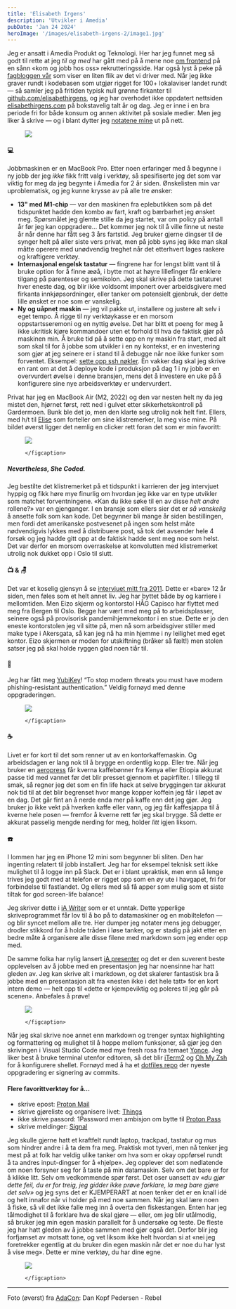 ```yaml
---
title: 'Elisabeth Irgens'
description: 'Utvikler i Amedia'
pubDate: 'Jan 24 2024'
heroImage: '/images/elisabeth-irgens-2/image1.jpg'
---
```









<Question1/>

Jeg er ansatt i Amedia Produkt og Teknologi. Her har jeg funnet meg så godt til rette at jeg _til og med_ har gått med på å mene noe [om frontend](https://www.amedia.no/jobb-hos-oss/frontend-utvikler) på en sånn «kom og jobb hos oss» rekrutteringsside. Har også lyst å peke på [fagbloggen vår](https://amedia.github.io/jotter/) som viser en liten flik av det vi driver med. Når jeg ikke graver rundt i kodebasen som utgjør rigget for 100+ lokalaviser landet rundt — så samler jeg på fritiden typisk null grønne firkanter til [github.com/elisabethirgens](https://github.com/elisabethirgens), og jeg har overhodet ikke oppdatert nettsiden [elisabethirgens.com](https://elisabethirgens.com/) på bokstavelig talt år og dag. Jeg er inne i en bra periode fri for både konsum og annen aktivitet på sosiale medier. Men jeg liker å skrive — og i blant dytter jeg [notatene mine](https://elisabethirgens.github.io/notes/) ut på nett.

<figure>
    <img src='/images/elisabeth-irgens-2/image2.jpg'/>
    <figcaption>
    </figcaption>
</figure>

<Question2/>

#### 💻

Jobbmaskinen er en MacBook Pro. Etter noen erfaringer med å begynne i ny jobb der jeg _ikke_ fikk fritt valg i verktøy, så spesifiserte jeg det som var viktig for meg da jeg begynte i Amedia for 2 år siden. Ønskelisten min var uproblematisk, og jeg kunne krysse av på alle tre ønsker:

- **13" med M1-chip** — var den maskinen fra eplebutikken som på det tidspunktet hadde den kombo av fart, kraft og bærbarhet jeg ønsket meg. Spørsmålet jeg glemte stille da jeg startet, var om policy på antall år før jeg kan oppgradere… Det kommer jeg nok til å ville finne ut neste år når denne har fått seg 3 års fartstid. Jeg bruker gjerne dingser til de synger helt på aller siste vers privat, men på jobb syns jeg ikke man skal måtte operere med unødvendig treghet når det etterhvert lages raskere og kraftigere verktøy.
- **Internasjonal engelsk tastatur** — fingrene har for lengst blitt vant til å bruke option for å finne æøå, i bytte mot at høyre lillefinger får enklere tilgang på parenteser og semikolon. Jeg skal skrive på dette tastaturet hver eneste dag, og blir ikke voldsomt imponert over arbeidsgivere med firkanta innkjøpsordninger, eller tanker om potensielt gjenbruk, der dette lille ønsket er noe som er vanskelig.
- **Ny og uåpnet maskin** — jeg vil pakke ut, installere og justere alt selv i eget tempo. Å rigge til ny verktøykasse er en morsom oppstartsseremoni og en nyttig øvelse. Det har blitt et poeng for meg å ikke ukritisk kjøre kommandoer uten et forhold til hva de faktisk gjør på maskinen min. Å bruke tid på å sette opp en ny maskin fra start, med alt som skal til for å jobbe som utvikler i en ny kontekst, er en investering som gjør at jeg seinere er i stand til å debugge når noe ikke funker som forventet. Eksempel: [sette opp ssh nøkler](https://elisabethirgens.github.io/notes/2022/01/ssh-keys/). En vakker dag skal jeg skrive en rant om at det å deploye kode i produksjon på dag 1 i ny jobb er en overvurdert øvelse i denne bransjen, mens det å investere en uke på å konfigurere sine nye arbeidsverktøy er undervurdert.

Privat har jeg en MacBook Air (M2, 2022) og den var nesten helt ny da jeg mistet den, hjørnet først, rett ned i gulvet etter sikkerhetskontroll på Gardermoen. Bunk ble det jo, men den klarte seg utrolig nok helt fint. Ellers, med h/t til [Elise](https://mineverktoy.com/elise-kristiansen/) som forteller om sine klistremerker, la meg vise mine. På bildet øverst ligger det nemlig en clicker rett foran det som er min favoritt:


<figure>
    <img src='/images/elisabeth-irgens-2/image3.jpg'/>
    <figcaption>

    </figcaption>
</figure>

##### Nevertheless, She Coded.

Jeg bestilte det klistremerket på et tidspunkt i karrieren der jeg intervjuet hyppig og fikk høre mye finurlig om hvordan jeg ikke var en type utvikler som matchet forventningene. «Kan du ikke søke til en av disse _helt andre_ rollene?» var en gjenganger. I en bransje som ellers sier det er _så vanskelig_ å ansette folk som kan kode. Det begynner bli mange år siden bestillingen, men fordi det amerikanske postvesenet på ingen som helst måte nødvendigvis lykkes med å distribuere post, så tok det avsender hele 4 forsøk og jeg hadde gitt opp at de faktisk hadde sent meg noe som helst. Det var derfor en morsom overraskelse at konvolutten med klistremerket utrolig nok dukket opp i Oslo til slutt.

#### 📺 & 🪑

Det var et koselig gjensyn å se [intervjuet mitt fra 2011](https://mineverktoy.com/elisabeth-irgens/). Dette er «bare» 12 år siden, men føles som et helt annet liv. Jeg har byttet både by og karriere i mellomtiden. Men Eizo skjerm og kontorstol HÅG Capisco har flyttet med meg fra Bergen til Oslo. Begge har vært med meg på to arbeidsplasser, seinere også på provisorisk pandemihjemmekontor i en stue. Dette er jo den eneste kontorstolen jeg vil sitte på, men nå som arbeidsgiver stiller med make type i Akersgata, så kan jeg nå ha min hjemme i ny leilighet med eget kontor. Eizo skjermen er moden for utskiftning (bråker så fælt!) men stolen satser jeg på skal holde ryggen glad noen tiår til.

#### 🔑

Jeg har fått meg [YubiKey](https://www.yubico.com/quiz/)! “To stop modern threats you must have modern phishing-resistant authentication.” Veldig fornøyd med denne oppgraderingen.

<figure>
    <img src='/images/elisabeth-irgens-2/image4.jpg'/>
    <figcaption>

    </figcaption>
</figure>

#### ☕️

Livet er for kort til det som renner ut av en kontorkaffemaskin. Og arbeidsdagen er lang nok til å brygge en ordentlig kopp. Eller tre. Når jeg bruker en [aeropress](https://aeropress.com/pages/how-it-works) får kverna kaffebønner fra Kenya eller Etiopia akkurat passe tid med vannet før det blir presset gjennom et papirfilter. I tillegg til smak, så regner jeg det som en fin life hack at selve bryggingen tar akkurat nok tid til at det blir begrenset hvor mange kopper koffein jeg får i løpet av en dag. Det går fint an å nerde enda mer på kaffe enn det jeg gjør. Jeg bruker jo ikke vekt på hverken kaffe eller vann, og jeg får kaffesjappa til å kverne hele posen — fremfor å kverne rett før jeg skal brygge. Så dette er akkurat passelig mengde nerding for meg, holder _litt_ igjen liksom.

#### ☎️

I lommen har jeg en iPhone 12 mini som begynner bli sliten. Den har ingenting relatert til jobb installert. Jeg har for eksempel teknisk sett ikke mulighet til å logge inn på Slack. Det er i blant upraktisk, men enn så lenge trives jeg godt med at telefon er rigget opp som en øy ute i havgapet, fri for forbindelse til fastlandet. Og ellers med så få apper som mulig som et siste tiltak for god screen-life balance!

<Question3/>

Jeg skriver dette i [iA Writer](https://ia.net/writer) som er et unntak. Dette ypperlige skriveprogrammet får lov til å bo på to datamaskiner og en mobiltelefon — og blir syncet mellom alle tre. Her dumper jeg notater mens jeg debugger, drodler stikkord for å holde tråden i løse tanker, og er stadig på jakt etter en bedre måte å organisere alle disse filene med markdown som jeg ender opp med.

De samme folka har nylig lansert [iA presenter](https://ia.net/presenter) og det er den suverent beste opplevelsen av å jobbe med en presentasjon jeg har noensinne har hatt gleden av. Jeg kan skrive alt i markdown, og det skalerer fantastisk bra å jobbe med en presentasjon alt fra «nesten ikke i det hele tatt» for en kort intern demo — helt opp til «dette er kjempeviktig og poleres til jeg går på scenen». Anbefales å prøve!

<figure>
    <img src='/images/elisabeth-irgens-2/image5.jpg'/>
    <figcaption>

    </figcaption>
</figure>

Når jeg skal skrive noe annet enn markdown og trenger syntax highlighting og formattering og mulighet til å hoppe mellom funksjoner, så gjør jeg den skrivingen i Visual Studio Code med mye fresh rosa fra temaet [Yonce](https://marketplace.visualstudio.com/items?itemName=minamarkham.minamarkham-yonce-vsix). Jeg liker best å bruke terminal utenfor editoren, så det blir [iTerm2](https://iterm2.com/) og [Oh My Zsh](https://ohmyz.sh/) for å konfigurere shellet. Fornøyd med å ha et [dotfiles repo](https://github.com/elisabethirgens/dotfiles/commits/main) der nyeste oppgradering er signering av commits.

#### Flere favorittverktøy for å…

- skrive epost: [Proton Mail](https://proton.me/mail)
- skrive gjøreliste og organisere livet: [Things](https://culturedcode.com/things/)
- ikke skrive passord: 1Password men ambisjon om bytte til [Proton Pass](https://proton.me/pass)
- skrive meldinger: [Signal](https://signal.org/)

<Question4/>

Jeg skulle gjerne hatt et kraftfelt rundt laptop, trackpad, tastatur og mus som hindrer andre i å ta dem fra meg. Praktisk mot tyveri, men nå tenker jeg mest på at folk har veldig ulike tanker om hva som er okay oppførsel rundt å ta andres input-dingser for å «hjelpe». Jeg opplever det som nedlatende om noen forsyner seg for å taste på min datamaskin. Selv om det bare er for å klikke litt. Selv om vedkommende spør først. Det oser uansett av _«du gjør dette feil, du er for treig, jeg gidder ikke prøve forklare, la meg bare gjøre det selv»_ og jeg syns det er KJEMPERART at noen tenker det er en knall idé og helt innafor når vi holder på med noe sammen. Når jeg skal lære noen å fiske, så vil det ikke falle meg inn å overta den fiskestangen. Enten har jeg tålmodighet til å forklare hva de skal gjøre — eller, om jeg blir utålmodig, så bruker jeg min egen maskin parallelt for å undersøke og teste. De fleste jeg har hatt gleden av å jobbe sammen med gjør også det. Derfor blir jeg forfjamset av motsatt tone, og vet liksom ikke helt hvordan si at «nei jeg foretrekker egentlig at du bruker din egen maskin når det er noe du har lyst å vise meg». Dette er mine verktøy, du har dine egne.

<figure>
    <img src='/images/elisabeth-irgens-2/image6.jpg'/>
    <figcaption>

    </figcaption>
</figure>

---

Foto (øverst) fra [AdaCon](https://adacon.no/): Dan Kopf Pedersen - Rebel